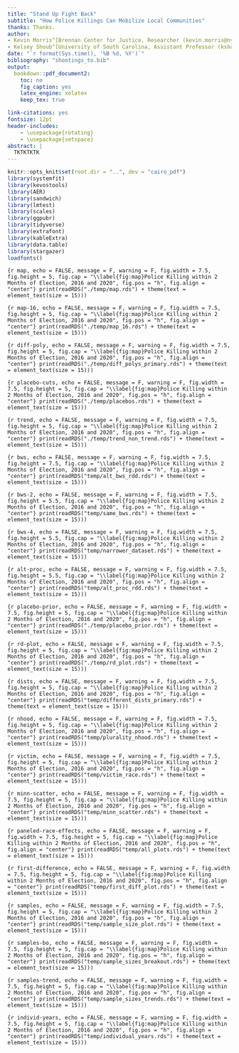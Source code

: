 ```yaml
---
title: "Stand Up Fight Back"
subtitle: "How Police Killings Can Mobilize Local Communities"
thanks: Thanks.
author:
- Kevin Morris^[Brennan Center for Justice, Researcher (kevin.morris@nyu.edu)]
- Kelsey Shoub^[University of South Carolina, Assistant Professor (kshoub@mailbox.sc.edu)]
date: "`r format(Sys.time(), '%B %d, %Y')`"
bibliography: "shootings_to.bib"
output:
  bookdown::pdf_document2:
    toc: no
    fig_caption: yes
    latex_engine: xelatex
    keep_tex: true

link-citations: yes
fontsize: 12pt
header-includes:
    - \usepackage{rotating}
    - \usepackage{setspace}
abstract: |
  TKTKTKTK
---
```

\pagenumbering{gobble}
\pagebreak
\doublespacing
```r
knitr::opts_knit$set(root.dir = "..", dev = "cairo_pdf")
library(systemfit)
library(kevostools)
library(AER)
library(sandwich)
library(lmtest)
library(scales)
library(ggpubr)
library(tidyverse)
library(extrafont)
library(kableExtra)
library(data.table)
library(stargazer)
loadfonts()
```
\pagenumbering{arabic}

```{r map, echo = FALSE, message = F, warning = F, fig.width = 7.5, fig.height = 5, fig.cap = "\\label{fig:map}Police Killing within 2 Months of Election, 2016 and 2020", fig.pos = "h", fig.align = "center"}
print(readRDS("./temp/map.rds") + theme(text = element_text(size = 15)))
```

```{r map-16, echo = FALSE, message = F, warning = F, fig.width = 7.5, fig.height = 5, fig.cap = "\\label{fig:map}Police Killing within 2 Months of Election, 2016 and 2020", fig.pos = "h", fig.align = "center"}
print(readRDS("./temp/map_16.rds") + theme(text = element_text(size = 15)))
```

```{r diff-poly, echo = FALSE, message = F, warning = F, fig.width = 7.5, fig.height = 5, fig.cap = "\\label{fig:map}Police Killing within 2 Months of Election, 2016 and 2020", fig.pos = "h", fig.align = "center"}
print(readRDS("./temp/diff_polys_primary.rds") + theme(text = element_text(size = 15)))
```

```{r placebo-cuts, echo = FALSE, message = F, warning = F, fig.width = 7.5, fig.height = 5, fig.cap = "\\label{fig:map}Police Killing within 2 Months of Election, 2016 and 2020", fig.pos = "h", fig.align = "center"}
print(readRDS("./temp/placebos.rds") + theme(text = element_text(size = 15)))
```

```{r trend, echo = FALSE, message = F, warning = F, fig.width = 7.5, fig.height = 5, fig.cap = "\\label{fig:map}Police Killing within 2 Months of Election, 2016 and 2020", fig.pos = "h", fig.align = "center"}
print(readRDS("./temp/trend_non_trend.rds") + theme(text = element_text(size = 15)))
```

```{r bws, echo = FALSE, message = F, warning = F, fig.width = 7.5, fig.height = 7.5, fig.cap = "\\label{fig:map}Police Killing within 2 Months of Election, 2016 and 2020", fig.pos = "h", fig.align = "center"}
print(readRDS("temp/alt_bws_rdd.rds") + theme(text = element_text(size = 15)))
```

```{r bws-2, echo = FALSE, message = F, warning = F, fig.width = 7.5, fig.height = 5.5, fig.cap = "\\label{fig:map}Police Killing within 2 Months of Election, 2016 and 2020", fig.pos = "h", fig.align = "center"}
print(readRDS("temp/same_bws.rds") + theme(text = element_text(size = 15)))
```

```{r bws-4, echo = FALSE, message = F, warning = F, fig.width = 7.5, fig.height = 5.5, fig.cap = "\\label{fig:map}Police Killing within 2 Months of Election, 2016 and 2020", fig.pos = "h", fig.align = "center"}
print(readRDS("temp/narrower_dataset.rds") + theme(text = element_text(size = 15)))
```


```{r alt-proc, echo = FALSE, message = F, warning = F, fig.width = 7.5, fig.height = 5.5, fig.cap = "\\label{fig:map}Police Killing within 2 Months of Election, 2016 and 2020", fig.pos = "h", fig.align = "center"}
print(readRDS("temp/alt_proc_rdd.rds") + theme(text = element_text(size = 15)))
```

```{r placebo-prior, echo = FALSE, message = F, warning = F, fig.width = 7.5, fig.height = 5, fig.cap = "\\label{fig:map}Police Killing within 2 Months of Election, 2016 and 2020", fig.pos = "h", fig.align = "center"}
print(readRDS("./temp/placebo_prior.rds") + theme(text = element_text(size = 15)))
```

```{r rd-plot, echo = FALSE, message = F, warning = F, fig.width = 7.5, fig.height = 5, fig.cap = "\\label{fig:map}Police Killing within 2 Months of Election, 2016 and 2020", fig.pos = "h", fig.align = "center"}
print(readRDS("./temp/rd_plot.rds") + theme(text = element_text(size = 15)))
```

```{r dists, echo = FALSE, message = F, warning = F, fig.width = 7.5, fig.height = 5, fig.cap = "\\label{fig:map}Police Killing within 2 Months of Election, 2016 and 2020", fig.pos = "h", fig.align = "center"}
print(readRDS("temp/different_dists_primary.rds") + theme(text = element_text(size = 15)))
```


```{r nhood, echo = FALSE, message = F, warning = F, fig.width = 7.5, fig.height = 5, fig.cap = "\\label{fig:map}Police Killing within 2 Months of Election, 2016 and 2020", fig.pos = "h", fig.align = "center"}
print(readRDS("temp/plurality_nhood.rds") + theme(text = element_text(size = 15)))
```


```{r victim, echo = FALSE, message = F, warning = F, fig.width = 7.5, fig.height = 5, fig.cap = "\\label{fig:map}Police Killing within 2 Months of Election, 2016 and 2020", fig.pos = "h", fig.align = "center"}
print(readRDS("temp/victim_race.rds") + theme(text = element_text(size = 15)))
```

```{r minn-scatter, echo = FALSE, message = F, warning = F, fig.width = 7.5, fig.height = 5, fig.cap = "\\label{fig:map}Police Killing within 2 Months of Election, 2016 and 2020", fig.pos = "h", fig.align = "center"}
print(readRDS("temp/minn_scatter.rds") + theme(text = element_text(size = 15)))
```

```{r paneled-race-effects, echo = FALSE, message = F, warning = F, fig.width = 7.5, fig.height = 5, fig.cap = "\\label{fig:map}Police Killing within 2 Months of Election, 2016 and 2020", fig.pos = "h", fig.align = "center"}
print(readRDS("temp/all_plots.rds") + theme(text = element_text(size = 15)))
```

```{r first-difference, echo = FALSE, message = F, warning = F, fig.width = 7.5, fig.height = 5, fig.cap = "\\label{fig:map}Police Killing within 2 Months of Election, 2016 and 2020", fig.pos = "h", fig.align = "center"}
print(readRDS("temp/first_diff_plot.rds") + theme(text = element_text(size = 15)))
```

```{r samples, echo = FALSE, message = F, warning = F, fig.width = 7.5, fig.height = 5, fig.cap = "\\label{fig:map}Police Killing within 2 Months of Election, 2016 and 2020", fig.pos = "h", fig.align = "center"}
print(readRDS("temp/sample_size_plot.rds") + theme(text = element_text(size = 15)))
```

```{r samples-bo, echo = FALSE, message = F, warning = F, fig.width = 7.5, fig.height = 5, fig.cap = "\\label{fig:map}Police Killing within 2 Months of Election, 2016 and 2020", fig.pos = "h", fig.align = "center"}
print(readRDS("temp/sample_sizes_breakout.rds") + theme(text = element_text(size = 15)))
```

```{r samples-trend, echo = FALSE, message = F, warning = F, fig.width = 7.5, fig.height = 5, fig.cap = "\\label{fig:map}Police Killing within 2 Months of Election, 2016 and 2020", fig.pos = "h", fig.align = "center"}
print(readRDS("temp/sample_sizes_trends.rds") + theme(text = element_text(size = 15)))
```

```{r individ-years, echo = FALSE, message = F, warning = F, fig.width = 7.5, fig.height = 5, fig.cap = "\\label{fig:map}Police Killing within 2 Months of Election, 2016 and 2020", fig.pos = "h", fig.align = "center"}
print(readRDS("temp/individual_years.rds") + theme(text = element_text(size = 15)))
```

\begin{singlespace}

 
```r

t <- readRDS("./temp/demo_table_half_mile.rds") %>% 
  select(-Year)
colnames(t)[1] <- ""
j <- knitr::kable(t, booktabs = T, caption = "(\\#tab:full-bal) Demographics of Block Groups with Police Killings", linesep = "") %>%
  kable_styling(latex_options = c("HOLD_position")) %>% 
  pack_rows("2016", 1, 11) %>%
  pack_rows("2020", 12, 22) %>% 
  column_spec(2:5, width = "1in")
 
j

``` 
```r

t <- readRDS("./temp/big_table_prim.rds")

j <- knitr::kable(t, booktabs = T, caption = "(\\#tab:big-tab) RDiT Outcomes, Primary Model", linesep = "") %>%
  kable_styling(latex_options = c("HOLD_position"))
 
j

``` 
 
\end{singlespace}